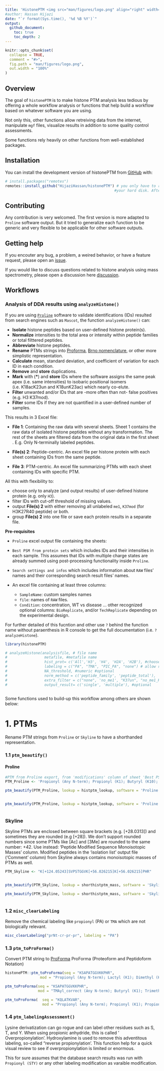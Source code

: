 ```yaml
---
title: 'HistonePTM <img src="man/figures/logo.png" align="right" width="240" height="277"/>'
#author: Hassan Hijazi
date: "`r format(Sys.time(), '%d %B %Y')`"
output: 
  github_document:
    toc: true
    toc_depth: 2
---
```


<!-- README.md is generated from README.Rmd. Please edit that file -->




```r
knitr::opts_chunk$set(
  collapse = TRUE,
  comment = "#>",
  fig.path = "man/figures/logo.png",
  out.width = "100%"
)

```


<!-- badges: start -->

<!-- badges: end -->

## Overview

The goal of `histonePTM` is to make histone PTM analysis less tedious by offering a whole workflow analysis or functions that help build a workflow based on whatever software you are using.

Not only this, other functions allow retreiving data from the internet, manipulate `mgf` files, visualize results in addition to some quality control assessments.

Some functions rely heavily on other functions from well-established packages.

## Installation

You can install the development version of histonePTM from [GitHub](https://github.com/) with:

``` r
# install.packages("remotes")
remotes::install_github("HijaziHassan/histonePTM") # you only have to run the code once to install it on 
                                                  #your hard disk. After that use `library(histonePTM)`.
```
## Contributing

Any contribution is very welcomed. The first version is more adapted to `Proline` software output. But it tried to generalize each function to be generic and very flexible to be applicable for other software outputs. 

## Getting help

If you encouter any bug, a problem, a weired behavior, or have a feature request, please open an
[issue](https://github.com/HijaziHassan/histonePTM/issues).

If you would like to discuss questions related to histone analysis using mass spectrometry, please open a discussion here [discussion](https://github.com/HijaziHassan/histonePTM/discussions).

## Workflows
### Analysis of DDA results using `analyzeHistone()`

If you are using [`Proline`](https://www.profiproteomics.fr/proline/)
 software to validate identifications (IDs) resulted from search engines such as `Mascot`, the function `analyzeHistone()` can:

 * **Isolate** histone peptides based on user-defined histone protein(s).
 * **Normalize** intensities to the total area or intensity within peptide families or total filttered peptides.
 * **Abbreviate** histone peptides.
 * **Rename** PTMs strings into [Proforma](https://pubs.acs.org/doi/10.1021/acs.jproteome.1c00771), [Brno nomenclature](https://www.nature.com/articles/nsmb0205-110), or other more simplistic representation.
 * **Calculate** mean, standard deviation, and coefficient of variation for each ID in each condition.
 * **Remove** and **store** duplications.
 * **Mark** with (**\***) and **store** IDs where the software assigns the same peak apex (i.e. same intensities) to isobaric positional isomers (i.e. K18acK23un and K18unK23ac) which nearly co-elute. 
 * **Filter** unwanted and/or IDs that are -more often than not- false positives (e.g. H3 K37mod).
 * **Filter** some IDs if they are not quantified in a user-defined number of samples. 
 
 This results in 3 Excel file:
 
 * **File 1**: Containing the raw data with several sheets. Sheet 1 contains the raw data of isolated histone peptides without any transformation. The rest of the sheets are filtered data from the original data in the first sheet . E.g. Only N-terminally labeled peptides.
 
 * **File(s) 2**: Peptide-centric. An excel file per histone protein with each sheet containing IDs from the same peptide.
 
 * **File 3**: PTM-centric. An excel file summarizing PTMs with each sheet containing IDs with specific PTM.
 
 All this with flexibility to:
 
 - choose only to analyze (and output results) of user-defined histone protein (e.g. only `H3`).
 - filter IDs with cut-off threshold of missing values.
 - output **File(s) 2** with either removing all unlabeled `me1`, `K37mod` (for H3K27R40 peptide) or both.
 - group **File(s) 2** into one file or save each protein results in a separate file. 
 
**Pre-requisites**

* `Proline` excel output file containing the sheets:

 + `Best PSM from protein sets` which includes IDs and their intensities in each sample. This assumes that IDs with multiple charge states are already summed using post-processing functionality inside `Proline`.
 
 + `Search settings and infos` which includes information about `RAW` files' names and their corresponding search result files' names.
 
* An excel file containing at least three columns:

  + `SampleName`: custom samples names
  + `file`: names of `RAW` files.
  + `Condition`: concentration, WT vs disease ...
other recognized optional columns: `BioReplicate`, and/or `TechReplicate` depending on the experimental design.

For further detailed of this fucntion and other use `?` behind the function name without paraenthesis in R console to get the full documentation (i.e. `?analyzeHistone`).
```r
library(histonePTM)

# analyzeHistone(analysisfile, # file name
#                 metafile, #metafile name
#                 hist_prot= c('All','H3', 'H4', 'H2A', 'H2B'), #choose one these options
#                 labeling = c("PA", "TMA", "PIC_PA", "none") # allow reversing labeling when renaming PTMs
#                 NA_threshold, #numeric #optional
#                 norm_method = c('peptide_family', 'peptide_total'),
#                 extra_filter = c("none", 'no_me1', "K37un", "no_me1_K37un"), #optional
#                 output_result= c('single', 'multiple'), #optional
               

```
Some functions used to build-up this workflow among others are shown below:

# 1. PTMs

Rename PTM strings from `Proline` or `Skyline` to have a shorthanded representation.

### 1.1 `ptm_beautify()`

#### Proline

```r

#PTM from Proline export, from 'modifications' column of sheet 'Best PSM from protein sets'.
PTM_Proline <- 'Propionyl (Any N-term); Propionyl (K1); Butyryl (K10); Butyryl (K11)'

ptm_beautify(PTM_Proline, lookup = histptm_lookup, software = 'Proline', residue = 'keep')

 
ptm_beautify(PTM_Proline, lookup = histptm_lookup, software = 'Proline', residue = 'remove')



```

### Skyline

Skyline PTMs are enclosed between square brackets (e.g. [+28.0313]) and sometimes they are rounded (e.g [+28]). We don't support rounded numbers since some PTMs like [Ac] and [3Me] are rounded to the same number: +42. Use instead: 'Peptide Modified Sequence Monoisotopic Masses' column. Modified peptides in the 'isolation list' output file ('Comment' column) from Skyline always contains monoisotopic masses of PTMs as well.

```r
PTM_Skyline <- "K[+124.05243]SVPSTGGVK[+56.026215]K[+56.026215]PHR"
 

ptm_beautify(PTM_Skyline, lookup = shorthistptm_mass, software = 'Skyline', residue = 'keep')

ptm_beautify(PTM_Skyline, lookup = shorthistptm_mass, software = 'Skyline', residue = 'remove')



```

### 1.2 `misc_clearLabeling`

Remove the chemical labeling like `propionyl` (PA) or `TMA` which are not biologically relevant.

```r
misc_clearLabeling("prNt-cr-pr-pr", labeling = "PA")
```

### 1.3 `ptm_toProForma()`

Convert PTM string to <a href="https://www.psidev.info/proforma">ProForma</a> ProForma (Proteoform and Peptidoform Notation)

```r
histonePTM::ptm_toProForma(seq = "KSAPATGGVKKPHR",
                mod = "Propionyl (Any N-term); Lactyl (K1); Dimethyl (K10); Propionyl (K11)")

ptm_toProForma(seq = "KSAPATGGVKKPHR",
               mod = "TMAyl_correct (Any N-term); Butyryl (K1); Trimethyl (K10); Propionyl (K11)")

ptm_toProForma(  seq = "KQLATKVAR",
                 mod = "Propionyl (Any N-term); Propionyl (K1); Propionyl (K6)")


```

### 1.4 `ptm_labelingAssessment()`

Lysine derivatization can go rogue and can label other residues such as S, T, and Y. When using propionic anhydride, this is called ' Overpropionylation'. Hydroxylamine is used to remove this adventitous labeling, so-called "reverse propionylation'. This function help for a quick visual review to see if overpropionylation is limited or enormous.

This for sure assumes that the database search results was run with `Propionyl (STY)` or any other labeling modification as varaible modification.





